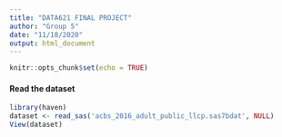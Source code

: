 ---
title: "DATA621 FINAL PROJECT"
author: "Group 5"
date: "11/18/2020"
output: html_document
---

```{r setup, include=FALSE}
knitr::opts_chunk$set(echo = TRUE)
```


#### Read the dataset
```{r}
library(haven)
dataset <- read_sas('acbs_2016_adult_public_llcp.sas7bdat', NULL)
View(dataset)
```

